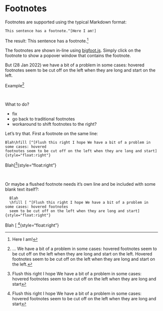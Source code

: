 # Footnotes

Footnotes are supported using the typical Markdown format:

`This sentence has a footnote.^[Here I am!]`

The result: This sentence has a footnote.^[Here I am!]

The footnotes are shown in-line using [bigfoot.js](http://www.bigfootjs.com). Simply click on the footnote to show a popover window that contains the footnote. 


But (28 Jan 2022) we have a bit of a problem in some cases: hovered footnotes seem to be cut off on the left when they are long and start on the left. 

Example^[... We have a bit of a problem in some cases: hovered footnotes seem to be cut off on the left when they are long and start on the left. Hovered footnotes seem to be cut off on the left when they are long and start on the left.]

\

What to do? 

- fix
- go back to traditional footnotes 
- workaround to shift footnotes to the right?


Let's try that.  First a footnote on the same line: 


    Blah\hfill [^[Flush this right I hope We have a bit of a problem in some cases: hovered
    footnotes seem to be cut off on the left when they are long and start]{style="float:right"}


Blah\hfill [^[Flush this right I hope We have a bit of a problem in some cases: hovered footnotes seem to be cut off on the left when they are long and start]{style="float:right"}

\

Or maybe a flushed footnote needs it's own line and be included with some blank text itself?:

      Blah
      \hfill [ ^[Flush this right I hope We have a bit of a problem in some cases: hovered footnotes
      seem to be cut off on the left when they are long and start]{style="float:right"}
  

Blah
\hfill [ ^[Flush this right I hope We have a bit of a problem in some cases: hovered footnotes
seem to be cut off on the left when they are long and start]{style="float:right"}
  

